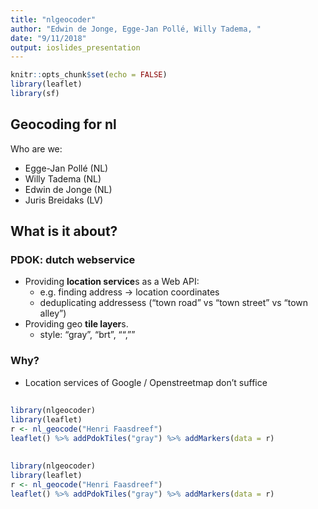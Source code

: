 ```yaml
---
title: "nlgeocoder"
author: "Edwin de Jonge, Egge-Jan Pollé, Willy Tadema, "
date: "9/11/2018"
output: ioslides_presentation
---
```


```r
knitr::opts_chunk$set(echo = FALSE)
library(leaflet)
library(sf)
```

## Geocoding for nl

Who are we:

- Egge-Jan Pollé (NL)
- Willy Tadema (NL)
- Edwin de Jonge (NL)
- Juris Breidaks (LV)

## What is it about?

### PDOK: dutch webservice

- Providing **location service**s as a Web API:
  - e.g. finding address -> location coordinates
  - deduplicating addressess ("town road" vs "town street" vs "town alley")
- Providing geo **tile layer**s.
  - style: "gray", "brt", "", ""

### Why?

- Location services of Google / Openstreetmap don't suffice


## 

```r
library(nlgeocoder)
library(leaflet)
r <- nl_geocode("Henri Faasdreef")
leaflet() %>% addPdokTiles("gray") %>% addMarkers(data = r)
```

##
```r
library(nlgeocoder)
library(leaflet)
r <- nl_geocode("Henri Faasdreef")
leaflet() %>% addPdokTiles("gray") %>% addMarkers(data = r)
```

